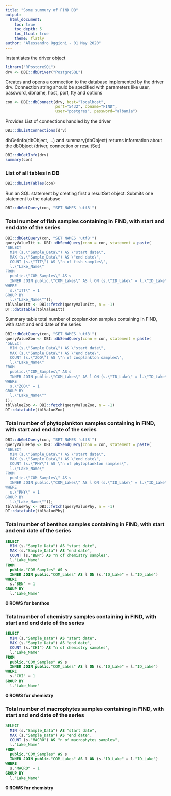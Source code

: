 ```yaml
---
title: "Some summury of FIND DB"
output: 
  html_document:
    toc: true
    toc_depth: 5
    toc_float: true
    theme: flatly
author: "Alessandro Oggioni - 01 May 2020"
---
```


Instantiates the driver object
```r
library("RPostgreSQL")
drv <- DBI::dbDriver("PostgreSQL")
```

Creates and opens a connection to the database implemented by the driver drv.
Connection string should be specified with parameters like user, password, dbname, host, port, tty and options
```r
con <- DBI::dbConnect(drv, host="localhost", 
                      port="5432", dbname="FIND", 
                      user="postgres", password="albamia") 
```

Provides List of connections handled by the driver
```r
DBI::dbListConnections(drv)
```

dbGetInfo(dbObject, ...) and summary(dbObject) returns information 
about the dbObject (driver, connection or resultSet)
```r
DBI::dbGetInfo(drv)
summary(con)
```

### List of all tables in DB
```r
DBI::dbListTables(con)
```

Run an SQL statement by creating first a resultSet object.
Submits one statement to the database
```r
DBI::dbGetQuery(con, "SET NAMES 'utf8'")
```

### Total number of fish samples containing in FIND, with start and end date of the series
```r
DBI::dbGetQuery(con, "SET NAMES 'utf8'")
queryValueItt <- DBI::dbSendQuery(conn = con, statement = paste(
"SELECT 
  MIN (s.\"Sample_Data\") AS \"start date\",
  MAX (s.\"Sample_Data\") AS \"end date\",
  COUNT (s.\"ITT\") AS \"n of fish samples\",
  l.\"Lake_Name\"
FROM
  public.\"COM_Samples\" AS s
  INNER JOIN public.\"COM_Lakes\" AS l ON (s.\"ID_Lake\" = l.\"ID_Lake\")
WHERE
  s.\"ITT\" = 1
GROUP BY
  l.\"Lake_Name\""));
tblValueItt <- DBI::fetch(queryValueItt, n = -1)
DT::datatable(tblValueItt)
```

Summary table total number of zooplankton samples containing in FIND, with start and end date of the series
```r
DBI::dbGetQuery(con, "SET NAMES 'utf8'")
queryValueZoo <- DBI::dbSendQuery(conn = con, statement = paste(
"SELECT 
  MIN (s.\"Sample_Data\") AS \"start date\",
  MAX (s.\"Sample_Data\") AS \"end date\",
  COUNT (s.\"ZOO\") AS \"n of zooplankton samples\",
  l.\"Lake_Name\"
FROM
  public.\"COM_Samples\" AS s
  INNER JOIN public.\"COM_Lakes\" AS l ON (s.\"ID_Lake\" = l.\"ID_Lake\")
WHERE
  s.\"ZOO\" = 1
GROUP BY
  l.\"Lake_Name\""
));
tblValueZoo <- DBI::fetch(queryValueZoo, n = -1)
DT::datatable(tblValueZoo)
```

### Total number of phytoplankton samples containing in FIND, with start and end date of the series
```r
DBI::dbGetQuery(con, "SET NAMES 'utf8'")
queryValuePhy <- DBI::dbSendQuery(conn = con, statement = paste(
"SELECT 
  MIN (s.\"Sample_Data\") AS \"start date\",
  MAX (s.\"Sample_Data\") AS \"end date\",
  COUNT (s.\"PHY\") AS \"n of phytoplankton samples\",
  l.\"Lake_Name\"
FROM
  public.\"COM_Samples\" AS s
  INNER JOIN public.\"COM_Lakes\" AS l ON (s.\"ID_Lake\" = l.\"ID_Lake\")
WHERE
  s.\"PHY\" = 1
GROUP BY
  l.\"Lake_Name\""));
tblValuePhy <- DBI::fetch(queryValuePhy, n = -1)
DT::datatable(tblValuePhy)
```

### Total number of benthos samples containing in FIND, with start and end date of the series
```sql
SELECT 
  MIN (s."Sample_Data") AS "start date",
  MAX (s."Sample_Data") AS "end date",
  COUNT (s."BEN") AS "n of chemistry samples",
  l."Lake_Name"
FROM
  public."COM_Samples" AS s
  INNER JOIN public."COM_Lakes" AS l ON (s."ID_Lake" = l."ID_Lake")
WHERE
  s."BEN" = 1
GROUP BY
  l."Lake_Name"
```
**0 ROWS for benthos**

### Total number of chemistry samples containing in FIND, with start and end date of the series
```sql
SELECT 
  MIN (s."Sample_Data") AS "start date",
  MAX (s."Sample_Data") AS "end date",
  COUNT (s."CHI") AS "n of chemistry samples",
  l."Lake_Name"
FROM
  public."COM_Samples" AS s
  INNER JOIN public."COM_Lakes" AS l ON (s."ID_Lake" = l."ID_Lake")
WHERE
  s."CHI" = 1
GROUP BY
  l."Lake_Name"
```
**0 ROWS for chemistry**

### Total number of macrophytes samples containing in FIND, with start and end date of the series
```sql
SELECT 
  MIN (s."Sample_Data") AS "start date",
  MAX (s."Sample_Data") AS "end date",
  COUNT (s."MACRO") AS "n of macrophytes samples",
  l."Lake_Name"
FROM
  public."COM_Samples" AS s
  INNER JOIN public."COM_Lakes" AS l ON (s."ID_Lake" = l."ID_Lake")
WHERE
  s."MACRO" = 1
GROUP BY
  l."Lake_Name"
```
**0 ROWS for chemistry**